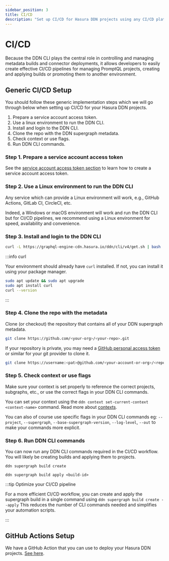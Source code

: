 ```yaml
---
sidebar_position: 3
title: CI/CD
description: "Set up CI/CD for Hasura DDN projects using any CI/CD platform"
---
```


# CI/CD

Because the DDN CLI plays the central role in controlling and managing metadata builds and connector deployments, it
allows developers to easily create effective CI/CD pipelines for managing PromptQL projects, creating and applying
builds or promoting them to another environment.

## Generic CI/CD Setup

You should follow these generic implementation steps which we will go through below when setting up CI/CD for your
Hasura DDN projects.

1. Prepare a service account access token.
2. Use a linux environment to run the DDN CLI.
3. Install and login to the DDN CLI.
4. Clone the repo with the DDN supergraph metadata.
5. Check context or use flags.
6. Run DDN CLI commands.

### Step 1. Prepare a service account access token

See the [service account access token section](/project-configuration/project-management/service-accounts.mdx) to learn
how to create a service account access token.

### Step 2. Use a Linux environment to run the DDN CLI

Any service which can provide a Linux environment will work, e.g., GitHub Actions, GitLab CI, CircleCI, etc.

Indeed, a Windows or macOS environment will work and run the DDN CLI but for CI/CD pipelines, we recommend using a Linux
environment for speed, availability and convenience.

### Step 3. Install and login to the DDN CLI

```sh
curl -L https://graphql-engine-cdn.hasura.io/ddn/cli/v4/get.sh | bash
```

:::info curl

Your environment should already have `curl` installed. If not, you can install it using your package manager.

```sh title="E.g."
sudo apt update && sudo apt upgrade
sudo apt install curl
curl --version
```

:::

### Step 4. Clone the repo with the metadata

Clone (or checkout) the repository that contains all of your DDN supergraph metadata.

```sh title="For example, if you have a public GitHub repository, run:"
git clone https://github.com/<your-org>/<your-repo>.git
```

If your repository is private, you may need a
[GitHub personal access token](https://docs.github.com/en/authentication/keeping-your-account-and-data-secure/managing-your-personal-access-tokens)
or similar for your git provider to clone it.

```sh
git clone https://username:<pat>@github.com/<your-account-or-org>/<repo>.git
```

### Step 5. Check context or use flags

Make sure your context is set properly to reference the correct projects, subgraphs, etc., or use the correct flags in
your DDN CLI commands.

You can set your context using the `ddn context set-current-context <context-name>` command. Read more about
[contexts](/project-configuration/project-management/manage-environments.mdx).

You can also of course use specific flags in your DDN CLI commands eg: `--project`, `--supergraph`,
`--base-supergraph-version`, `--log-level`, `--out` to make your commands more explicit.

### Step 6. Run DDN CLI commands

You can now run any DDN CLI commands required in the CI/CD workflow. You will likely be creating builds and applying
them to projects.

```ddn
ddn supergraph build create
```

```ddn
ddn supergraph build apply <build-id>
```

:::tip Optimize your CI/CD pipeline

For a more efficient CI/CD workflow, you can create and apply the supergraph build in a single command using
`ddn supergraph build create --apply` This reduces the number of CLI commands needed and simplifies your automation
scripts.

:::

## GitHub Actions Setup

We have a GitHub Action that you can use to deploy your Hasura DDN projects.
[See here](https://github.com/hasura/ddn-deployment).
